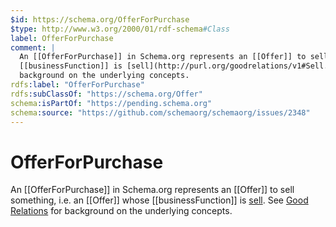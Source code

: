 ```yaml
---
$id: https://schema.org/OfferForPurchase
$type: http://www.w3.org/2000/01/rdf-schema#Class
label: OfferForPurchase
comment: |
  An [[OfferForPurchase]] in Schema.org represents an [[Offer]] to sell something, i.e. an [[Offer]] whose
  [[businessFunction]] is [sell](http://purl.org/goodrelations/v1#Sell.). See [Good Relations](https://en.wikipedia.org/wiki/GoodRelations) for
  background on the underlying concepts.
rdfs:label: "OfferForPurchase"
rdfs:subClassOf: "https://schema.org/Offer"
schema:isPartOf: "https://pending.schema.org"
schema:source: "https://github.com/schemaorg/schemaorg/issues/2348"
---
```


# OfferForPurchase

An [[OfferForPurchase]] in Schema.org represents an [[Offer]] to sell something, i.e. an [[Offer]] whose
  [[businessFunction]] is [sell](http://purl.org/goodrelations/v1#Sell.). See [Good Relations](https://en.wikipedia.org/wiki/GoodRelations) for
  background on the underlying concepts.


